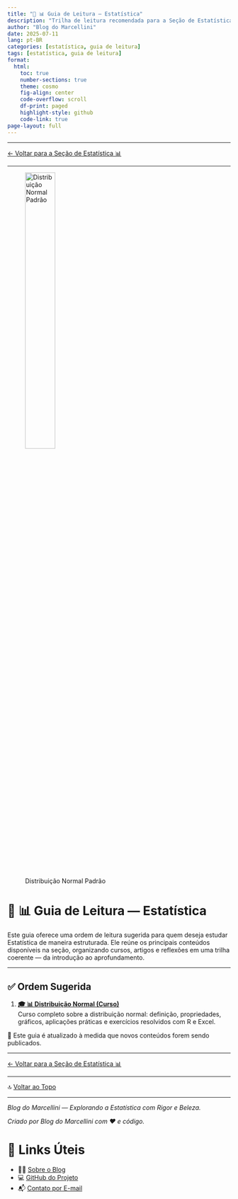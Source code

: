 ```yaml
---
title: "🧭 📊 Guia de Leitura — Estatística"
description: "Trilha de leitura recomendada para a Seção de Estatística do Blog do Marcellini. Inclui ordem sugerida para cursos e artigos, com base no nível de complexidade e aplicação."
author: "Blog do Marcellini"
date: 2025-07-11
lang: pt-BR
categories: [estatística, guia de leitura]
tags: [estatística, guia de leitura]
format:
  html:
    toc: true
    number-sections: true
    theme: cosmo
    fig-align: center
    code-overflow: scroll
    df-print: paged
    highlight-style: github
    code-link: true
page-layout: full
---
```


---

[← Voltar para a Seção de Estatística 📊](/posts/estatistica/)

---

![Distribuição Normal Padrão](../../images/Standard_Normal_Distribution-en.svg.png){width=40% style="margin-bottom: 2rem;"}

# 🧭 📊 Guia de Leitura — Estatística

Este guia oferece uma ordem de leitura sugerida para quem deseja estudar Estatística de maneira estruturada. Ele reúne os principais conteúdos disponíveis na seção, organizando cursos, artigos e reflexões em uma trilha coerente — da introdução ao aprofundamento.

---

## ✅ Ordem Sugerida

1. **[🎓 📊 Distribuição Normal (Curso)](/posts/cursos/estatistica/distribuicao_normal/index.qmd)**  
   Curso completo sobre a distribuição normal: definição, propriedades, gráficos, aplicações práticas e exercícios resolvidos com R e Excel.


📌 Este guia é atualizado à medida que novos conteúdos forem sendo publicados.

---

[← Voltar para a Seção de Estatística 📊](/posts/estatistica/)

---

🔝 [Voltar ao Topo](guia-estatistica.qmd)

---

*Blog do Marcellini — Explorando a Estatística com Rigor e Beleza.*

:::{.callout-note}
*Criado por Blog do Marcellini com ❤️ e código.*
:::

# 🔗 Links Úteis

- 🧑‍🏫 [Sobre o Blog](../../posts/pessoal/sobre-o-blog.qmd)
- 💻 <a href="https://github.com/marcellini-celso/blog-marcellini-V2.git" target="_blank">GitHub do Projeto</a>
- 📬 [Contato por E-mail](mailto:prof.marcellini@gmail.com)

